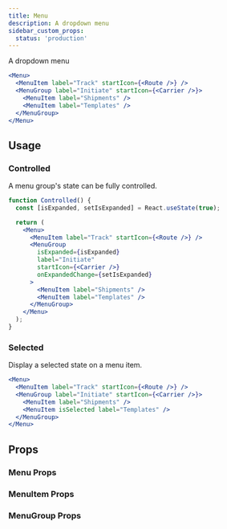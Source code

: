 ```yaml
---
title: Menu
description: A dropdown menu
sidebar_custom_props:
  status: 'production'
---
```


A dropdown menu

```jsx live
<Menu>
  <MenuItem label="Track" startIcon={<Route />} />
  <MenuGroup label="Initiate" startIcon={<Carrier />}>
    <MenuItem label="Shipments" />
    <MenuItem label="Templates" />
  </MenuGroup>
</Menu>
```

## Usage

### Controlled

A menu group's state can be fully controlled.

```jsx live
function Controlled() {
  const [isExpanded, setIsExpanded] = React.useState(true);

  return (
    <Menu>
      <MenuItem label="Track" startIcon={<Route />} />
      <MenuGroup
        isExpanded={isExpanded}
        label="Initiate"
        startIcon={<Carrier />}
        onExpandedChange={setIsExpanded}
      >
        <MenuItem label="Shipments" />
        <MenuItem label="Templates" />
      </MenuGroup>
    </Menu>
  );
}
```

### Selected

Display a selected state on a menu item.

```jsx live
<Menu>
  <MenuItem label="Track" startIcon={<Route />} />
  <MenuGroup label="Initiate" startIcon={<Carrier />}>
    <MenuItem label="Shipments" />
    <MenuItem isSelected label="Templates" />
  </MenuGroup>
</Menu>
```

## Props

### Menu Props

<PropsTable component="Menu" />

### MenuItem Props

<PropsTable component="MenuItem" />

### MenuGroup Props

<PropsTable component="MenuGroup" />
